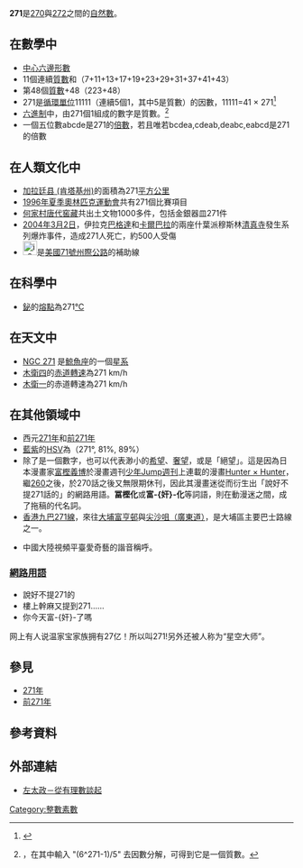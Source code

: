 {{noteTA|G1=Math}}
{{整数
| 质因数分解 = 質數
| 罗马数字 = CCLXI
}}
'''271'''是[[270|270]]與[[272|272]]之間的[[自然數|自然數]]。

== 在數學中 ==
{{數字性質|use math=yes|print black list=虧數,不尋常數,無平方數因數的數
|質數=*{{{orderstr}}}{{{property}}}{{{releatedstr}}}。
|孿生質數=**第18對{{{property}}}，為{{{value}}}。
**[[正規素數|非正規質數]]
}}
*[[中心六邊形數|中心六邊形數]]
*11個連續[[質數|質數]]和（7+11+13+17+19+23+29+31+37+41+43）
*第48個[[質數|質數]]+48（223+48）
*271是[[循環單位|循環單位]]11111（連續5個1，其中5是質數）的因數，11111=41 × 271<ref>{{cite web|title=Integer factorization calculator|publisher=Alpertron ECM (Elliptic Curve Method)|url=https://www.alpertron.com.ar/ECM.HTM|accessdate=2020-03-26|archive-date=2020-04-26|archive-url=https://web.archive.org/web/20200426170024/https://www.alpertron.com.ar/ECM.HTM|dead-url=no}}</ref>
*[[六進制|六進制]]中，由271個1組成的數字是質數。<ref>{{cite web|title=Integer factorization calculator|publisher=Alpertron ECM (Elliptic Curve Method)|url=https://www.alpertron.com.ar/ECM.HTM|accessdate=2020-03-26|archive-date=2020-04-26|archive-url=https://web.archive.org/web/20200426170024/https://www.alpertron.com.ar/ECM.HTM|dead-url=no}}，在其中輸入 "(6^271-1)/5" 去因數分解，可得到它是一個質數。</ref>
*一個五位數abcde是271的[[倍數|倍數]]，若且唯若bcdea,cdeab,deabc,eabcd是271的倍數

== 在人類文化中 ==
*[[加拉廷县_(肯塔基州)|加拉廷县 (肯塔基州)]]的面積為271[[平方公里|平方公里]]
*[[1996年夏季奧林匹克運動會|1996年夏季奧林匹克運動會]]共有271個比賽項目
*[[何家村唐代窖藏|何家村唐代窖藏]]共出土文物1000多件，包括金銀器皿271件
*[[2004年|2004年]][[3月2日|3月2日]]，伊拉克[[巴格達|巴格達]]和[[卡爾巴拉|卡爾巴拉]]的兩座什葉派穆斯林[[清真寺|清真寺]]發生系列爆炸事件，造成271人死亡，約500人受傷
*[[File:i-271.svg|25px]]是[[美國|美國]][[71號州際公路|71號州際公路]]的補助線

== 在科學中 ==
*[[鉍|鉍]]的[[熔點|熔點]]為271[[℃|℃]]

== 在天文中 ==
*[[NGC_271|NGC 271]] 是[[鯨魚座|鯨魚座]]的一個[[星系|星系]]
*[[木衛四|木衛四]]的[[赤道轉速|赤道轉速]]為271 km/h
*[[木衛一|木衛一]]的赤道轉速為271 km/h

== 在其他領域中 ==
*西元[[271年|271年]]和[[前271年|前271年]]
*[[藍紫|藍紫]]的[[HSV色彩屬性模式|HSV]]為（271°, 81%, 89%）
*除了是一個數字，也可以代表渺小的[[希望|希望]]、[[奢望|奢望]]，或是「絕望」。這是因為日本漫畫家[[富樫義博|富樫義博]]於漫畫週刊[[少年Jump週刊|少年Jump週刊]]上連載的漫畫[[Hunter_×_Hunter|Hunter × Hunter]]，繼[[260|260]]之後，於270話之後又無限期休刊，因此其漫畫迷從而衍生出「說好不提271話的」的網路用語。'''冨樫化'''或'''富-{奸}-化'''等詞語，則在動漫迷之間，成了拖稿的代名詞。{{請求來源}}
*[[香港|香港]][[九龍巴士271線|九巴271線]]，來往[[大埔區|大埔]][[富亨巴士總站|富亨邨]]與[[尖沙咀（廣東道）巴士總站|尖沙咀（廣東道）]]，是大埔區主要巴士路線之一。

*中國大陸視頻平臺愛奇藝的諧音稱呼。
=== [[網路用語|網路用語]] ===
*說好不提271的   
*樓上幹麻又提到271……
*你今天富-{奸}-了嗎
网上有人说温家宝家族拥有27亿！所以叫271!另外还被人称为“星空大师”。

== 參見 ==
*[[271年|271年]]
*[[前271年|前271年]]

== 參考資料 ==
{{reflist}}

== 外部連結 ==
{{wikibooks|整数}}

*{{zh-hant}}[http://webcache.googleusercontent.com/search?q=cache:o0z8B3vOi8QJ:www3.stat.sinica.edu.tw/olympiad/%E5%BE%9E%E6%9C%89%E7%90%86%E6%95%B8%E8%AB%87%E8%B5%B7.doc+%E4%BD%95%E8%AC%82%E6%AD%A3%E6%95%B4%E6%95%B8&hl=zh-TW&ct=clnk&cd=3&gl=tw 左太政－從有理數談起]

[[Category:整數素數|Category:整數素數]]